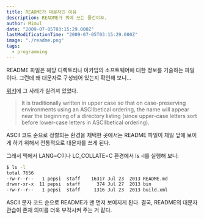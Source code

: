 ```yaml
---
title: README가 대문자인 이유
description: README가 뭐에 쓰는 물건이꼬.
author: Mimul
date: "2009-07-05T03:15:29.000Z"
lastModificationTime: "2009-07-05T03:15:29.000Z"
image: "./readme.png"
tags:
  - programming
---
```

README 파일은 해당 디렉토리나 아카입의 소프트웨어에 대한 정보를 기술하는 파일이다. 그런데 왜 대문자로 구성되어 있는지 확인해 보니...

[위키](https://en.wikipedia.org/wiki/README)에 그 사례가 실려져 있었다.

> It is traditionally written in upper case so that on case-preserving environments using an ASCIIbetical ordering, the name will appear near the beginning of a directory listing (since upper-case letters sort before lower-case letters in ASCIIbetical ordering).

ASCII 코드 순으로 정렬되는 환경을 채택한 곳에서는 README 파일이 제일 앞에 보이게 하기 위해서 전통적으로 대문자를 쓰게 된다.

그래서 맥에서 LANG=C이나 LC_COLLATE=C 환경에서 ls -l를 실행해 보니:

```bash
$ ls -l
total 7656
-rw-r--r--   1 pepsi  staff    16317 Jul 23  2013 README.md
drwxr-xr-x  11 pepsi  staff      374 Jul 27  2013 bin
-rw-r--r--   1 pepsi  staff     1316 Jul 23  2013 build.xml
```

ASCII 문자 코드 순으로 README가 맨 먼저 보여지게 된다. 결국, README의 대문자 관습이 존재 의미를 더욱 부각시켜 주는 거 같다.
